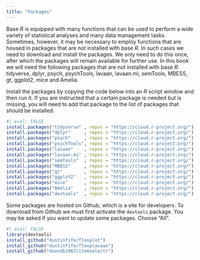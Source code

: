 ```yaml
---
title: "Packages"
---
```


Base *R* is equipped with many functions that can be used to perform a wide variety of statistical analyses and many data management tasks. Sometimes, however, it may be necessary to employ functions that are housed in packages that are not installed with base *R*. In such cases we need to download and install the packages. We only need to do this once, after which the packages will remain available for further use. In this book we will need the following packages that are not installed with base *R*: tidyverse, dplyr, psych, psychTools, lavaan, lavaan.mi, semTools, MBESS, gt, ggplot2, mice and Amelia.

Install the packages by copying the code below into an *R* script window and then run it. If you are instructed that a certain package is needed but is missing, you will need to add that package to the list of packages that should be installed.

```r
#| eval: FALSE
install.packages("tidyverse" , repos = "https://cloud.r-project.org/")
install.packages("dplyr"     , repos = "https://cloud.r-project.org/")
install.packages("psych"     , repos = "https://cloud.r-project.org/")
install.packages("psychTools", repos = "https://cloud.r-project.org/")
install.packages("lavaan"    , repos = "https://cloud.r-project.org/")
install.packages("lavaan.mi" , repos = "https://cloud.r-project.org/")
install.packages("semTools"  , repos = "https://cloud.r-project.org/")
install.packages("MBESS"     , repos = "https://cloud.r-project.org/")
install.packages("gt"        , repos = "https://cloud.r-project.org/")
install.packages("ggplot2"   , repos = "https://cloud.r-project.org/")
install.packages("mice"      , repos = "https://cloud.r-project.org/")
install.packages("Amelia"    , repos = "https://cloud.r-project.org/")
install.packages("devtools"  , repos = "https://cloud.r-project.org/")
```

Some packages are hosted on Github, which is a site for developers. To download from Github we must first activate the `devtools` package. You may be asked if you want to update some packages. Choose "All".

```r
#| eval: FALSE
library(devtools)
install_github("dustinfife/flexplot")
install_github("dustinfife/flexplavaan")
install_github("deondb1967/itemselectr")
```

